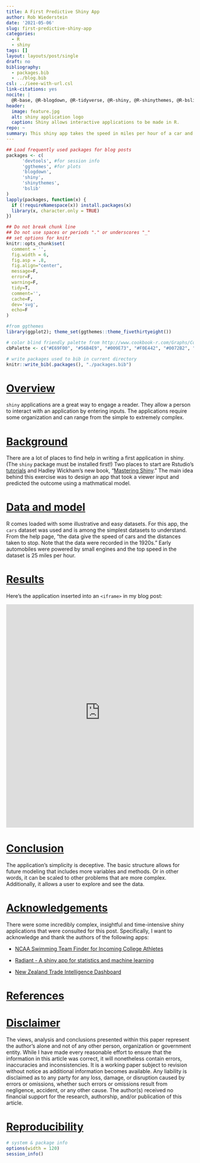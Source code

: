 ```yaml
---
title: A First Predictive Shiny App
author: Rob Wiederstein
date: '2021-05-06'
slug: first-predictive-shiny-app
categories:
  - R
  - shiny
tags: []
layout: layouts/post/single
draft: no
bibliography:
  - packages.bib
  - ../blog.bib
csl: ../ieee-with-url.csl
link-citations: yes
nocite: |
  @R-base, @R-blogdown, @R-tidyverse, @R-shiny, @R-shinythemes, @R-bslib
header:
  image: feature.jpg
  alt: shiny application logo
  caption: Shiny allows interactive applications to be made in R.
repo: ~
summary: This shiny app takes the speed in miles per hour of a car and estimates the distance in feet to stop, using data from the 1920s.
---
```



```r
## Load frequently used packages for blog posts
packages <- c(
      'devtools', #for session info
      'ggthemes', #for plots
      'blogdown',
      'shiny',
      'shinythemes',
      'bslib'
)
lapply(packages, function(x) {
  if (!requireNamespace(x)) install.packages(x)
  library(x, character.only = TRUE)
})
```

```r
## Do not break chunk line
## Do not use spaces or periods "." or underscores "_"
## set options for knitr
knitr::opts_chunk$set(
  comment = '',
  fig.width = 6,
  fig.asp = .8,
  fig.align="center",
  message=F,
  error=F,
  warning=F,
  tidy=T,
  comment='',
  cache=F,
  dev='svg',
  echo=F
)
```

```r
#from ggthemes
library(ggplot2); theme_set(ggthemes::theme_fivethirtyeight())
```

```r
# color blind friendly palette from http://www.cookbook-r.com/Graphs/Colors_(ggplot2)/
cbPalette <- c("#E69F00", "#56B4E9", "#009E73", "#F0E442", "#0072B2", "#D55E00", "#CC79A7", "#000000")
```

```r
# write packages used to bib in current directory
knitr::write_bib(.packages(), "./packages.bib")
```

# [Overview](#overview)
 
 `shiny` applications are a great way to engage a reader.  They allow a person to interact with an application by entering inputs. The applications  require some organization and can range from the simple to extremely complex.

# [Background](#background)

There are a lot of places to find help in writing a first application in shiny.  (The `shiny` package must be installed first!)  Two places to start are Rstudio's [tutorials](https://shiny.rstudio.com/tutorial/) and Hadley Wickham's new book, "[Mastering Shiny](https://mastering-shiny.org)." The main idea behind this exercise was to design an app that took a viewer input and predicted the outcome using a mathmatical model.

# [Data and model](#data)

R comes loaded with some illustrative and easy datasets.  For this app, the `cars` dataset was used and is among the simplest datasets to understand. From the help page, "the data give the speed of cars and the distances taken to stop. Note that the data were recorded in the 1920s."  Early automobiles were powered by small engines and the top speed in the dataset is 25 miles per hour.

# [Results](#results)

Here's the application inserted into an `<iframe>` in my blog post:

<iframe height="600" width="100%" frameborder="no" src="https://rob-wiederstein.shinyapps.io/app-basic/?_ga=2.38850148.616891874.1620303445-1056172305.1620303445"> </iframe>

# [Conclusion](#conclusion)

The application's simplicity is deceptive.  The basic structure allows for future modeling that includes more variables and methods. Or in other words, it can be scaled to other problems that are more complex. Additionally, it allows a user to explore and see the data.

# [Acknowledgements](#acknowledge)

There were some incredibly complex, insightful and time-intensive shiny applications that were consulted for this post.  Specifically, I want to acknowledge and thank the authors of the following apps:

-   [NCAA Swimming Team Finder for Incoming College Athletes](https://github.com/gpilgrim2670/SwimMap)

-   [Radiant - A shiny app for statistics and machine learning](https://github.com/radiant-rstats)

-   [New Zealand Trade Intelligence Dashboard](https://gallery.shinyapps.io/nz-trade-dash/?_ga=2.65541224.755883071.1620045516-1178092619.1618606005)

# [References](#reference)

<div id="refs"></div>

# [Disclaimer](#disclaimer)

The views, analysis and conclusions presented within this paper represent the author’s alone and not of any other person, organization or government entity. While I have made every reasonable effort to ensure that the information in this article was correct, it will nonetheless contain errors, inaccuracies and inconsistencies. It is a working paper subject to revision without notice as additional information becomes available. Any liability is disclaimed as to any party for any loss, damage, or disruption caused by errors or omissions, whether such errors or omissions result from negligence, accident, or any other cause. The author(s) received no financial support for the research, authorship, and/or publication of this article.

# [Reproducibility](#reproduce)

```r
# system & package info
options(width = 120)
session_info()
```
